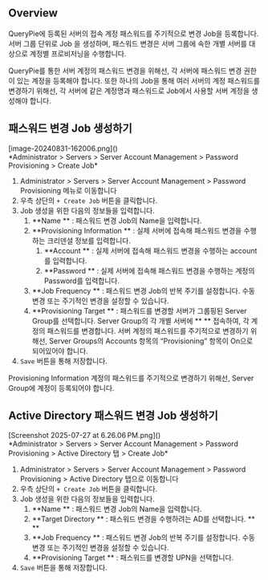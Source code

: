 
## Overview
QueryPie에 등록된 서버의 접속 계정 패스워드를 주기적으로 변경 Job을 등록합니다. 서버 그룹 단위로 Job 을 생성하며, 패스워드 변경은 서버 그룹에 속한 개별 서버를 대상으로 계정별 프로비저닝을 수행합니다.

<Callout type="info">
QueryPie를 통한 서버 계정의 패스워드 변경을 위해선, 각 서버에 패스워드 변경 권한이 있는 계정을 등록해야 합니다. 또한 하나의 Job을 통해 여러 서버의 계정 패스워드를 변경하기 위해선, 각 서버에 같은 계정명과 패스워드로 Job에서 사용할 서버 계정을 생성해야 합니다.
</Callout>



## 패스워드 변경 Job 생성하기
<p align="center">
<div>[image-20240831-162006.png]()</div>
*Administrator &gt; Servers &gt; Server Account Management &gt; Password Provisioning &gt; Create Job*
</p>

1. Administrator &gt; Servers &gt; Server Account Management &gt; Password Provisioning 메뉴로 이동합니다
2. 우측 상단의 `+ Create Job` 버튼을 클릭합니다.
3. Job 생성을 위한 다음의 정보들을 입력합니다.
    1.  **Name ** : 패스워드 변경 Job의 Name을 입력합니다.
    2.  **Provisioning Information ** : 실제 서버에 접속해 패스워드 변경을 수행하는 크리덴셜 정보를 입력합니다.
        1.  **Account ** : 실제 서버에 접속해 패스워드 변경을 수행하는 account를 입력합니다.
        2.  **Password ** : 실제 서버에 접속해 패스워드 변경을 수행하는 계정의 Password를 입력합니다.
    3.  **Job Frequency ** : 패스워드 변경 Job의 반복 주기를 설정합니다. 수동 변경 또는 주기적인 변경을 설정할 수 있습니다.
    4.  **Provisioning Target ** : 패스워드를 변경할 서버가 그룹핑된 Server Group를 선택합니다. Server Group의 각 개별 서버에 ** ** 접속하여, 각 계정의 패스워드를 변경합니다. 서버 계정의 패스워드를 주기적으로 변경하기 위해선, Server Groups의 Accounts 항목의 “Provisioning” 항목이 On으로 되어있어야 합니다.
4. `Save` 버튼을 통해 저장합니다.

<Callout type="info">
Provisioning Information 계정의 패스워드를 주기적으로 변경하기 위해선, Server Group에 계정이 등록되어야 합니다.
</Callout>



## Active Directory 패스워드 변경 Job 생성하기
<p align="center">
<div>[Screenshot 2025-07-27 at 6.26.06 PM.png]()</div>
*Administrator &gt; Servers &gt; Server Account Management &gt; Password Provisioning &gt; Active Directory 탭 &gt; Create Job*
</p>

1. Administrator &gt; Servers &gt; Server Account Management &gt; Password Provisioning &gt; Active Directory 탭으로 이동합니다
2. 우측 상단의 `+ Create Job` 버튼을 클릭합니다.
3. Job 생성을 위한 다음의 정보들을 입력합니다.
    1.  **Name ** : 패스워드 변경 Job의 Name을 입력합니다.
    2.  **Target Directory ** : 패스워드 변경을 수행하려는 AD를 선택합니다.  ** ** 
    3.  **Job Frequency ** : 패스워드 변경 Job의 반복 주기를 설정합니다. 수동 변경 또는 주기적인 변경을 설정할 수 있습니다.
    4.  **Provisioning Target ** : 패스워드를 변경할 UPN을 선택합니다. 
4. `Save` 버튼을 통해 저장합니다.


